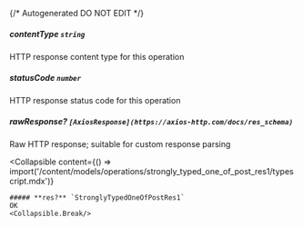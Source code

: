 {/* Autogenerated DO NOT EDIT  */}

##### **contentType** `string`
HTTP response content type for this operation

##### **statusCode** `number`
HTTP response status code for this operation

##### **rawResponse?** `[AxiosResponse](https://axios-http.com/docs/res_schema)`
Raw HTTP response; suitable for custom response parsing

<Collapsible
    content={() => import('/content/models/operations/strongly_typed_one_of_post_res1/typescript.mdx')}
>
    ##### **res?** `StronglyTypedOneOfPostRes1`
    OK
    <Collapsible.Break/>
</Collapsible>

